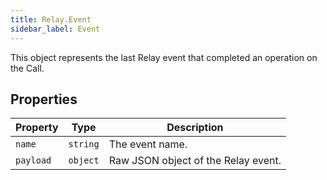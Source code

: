 ```yaml
---
title: Relay.Event
sidebar_label: Event
---
```


This object represents the last Relay event that completed an operation on the Call.

## Properties

| Property | Type | Description |
|----------|------|-------------|
| `name` | `string` | The event name. |
| `payload` | `object` | Raw JSON object of the Relay event. |